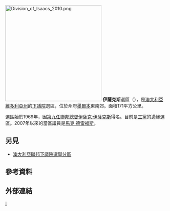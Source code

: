 [[File:Division_of_Isaacs_2010.png|300px]]
'''伊薩克斯'''選區（{{lang-en|Division of Isaacs}}），是[[澳大利亞|澳大利亞]][[維多利亞州|維多利亞州]]的[[澳大利亞下議院|下議院]]選區，位於州府[[墨爾本|墨爾本]]東南郊。面積171平方公里。

選區始於1969年，因[[澳大利亞總督|第九任聯邦總督]][[伊薩克·伊薩克斯|伊薩克·伊薩克斯]]得名。目前是[[澳大利亞工黨|工黨]]的邊緣選區。2007年以來的當區議員是[[馬克·德雷福斯|馬克·德雷福斯]]。

== 另見 ==
* [[澳大利亞聯邦下議院選舉分區|澳大利亞聯邦下議院選舉分區]]
==參考資料==
{{reflist|30em}}
==外部連結==

[[Category:澳大利亞國會選區|I]]